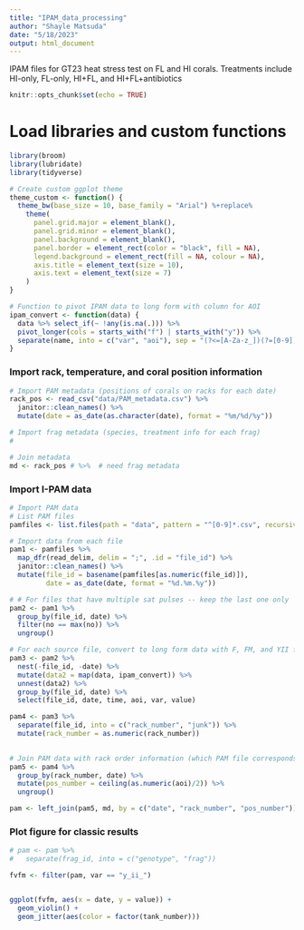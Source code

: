 ```yaml
---
title: "IPAM_data_processing"
author: "Shayle Matsuda"
date: "5/18/2023"
output: html_document
---
```


IPAM files for GT23 heat stress test on FL and HI corals. Treatments include HI-only, FL-only, HI+FL, and HI+FL+antibiotics
```r
knitr::opts_chunk$set(echo = TRUE)
```


# Load libraries and custom functions
```r
library(broom)
library(lubridate)
library(tidyverse)

# Create custom ggplot theme
theme_custom <- function() {
  theme_bw(base_size = 10, base_family = "Arial") %+replace%
    theme(
      panel.grid.major = element_blank(), 
      panel.grid.minor = element_blank(), 
      panel.background = element_blank(),
      panel.border = element_rect(color = "black", fill = NA),
      legend.background = element_rect(fill = NA, colour = NA),
      axis.title = element_text(size = 10),
      axis.text = element_text(size = 7)
    )
}

# Function to pivot IPAM data to long form with column for AOI
ipam_convert <- function(data) {
  data %>% select_if(~ !any(is.na(.))) %>%
  pivot_longer(cols = starts_with("f") | starts_with("y")) %>%
  separate(name, into = c("var", "aoi"), sep = "(?<=[A-Za-z_])(?=[0-9])")
}
```


### Import rack, temperature, and coral position information
```r
# Import PAM metadata (positions of corals on racks for each date)
rack_pos <- read_csv("data/PAM_metadata.csv") %>%
  janitor::clean_names() %>%
  mutate(date = as_date(as.character(date), format = "%m/%d/%y"))

# Import frag metadata (species, treatment info for each frag)
#

# Join metadata
md <- rack_pos # %>%  # need frag metadata
```

### Import I-PAM data
```r
# Import PAM data
# List PAM files
pamfiles <- list.files(path = "data", pattern = "^[0-9]*.csv", recursive = TRUE, full.names = TRUE)

# Import data from each file
pam1 <- pamfiles %>%
  map_dfr(read_delim, delim = ";", .id = "file_id") %>%
  janitor::clean_names() %>%
  mutate(file_id = basename(pamfiles[as.numeric(file_id)]),
         date = as_date(date, format = "%d.%m.%y"))

# # For files that have multiple sat pulses -- keep the last one only
pam2 <- pam1 %>%
  group_by(file_id, date) %>%
  filter(no == max(no)) %>%
  ungroup()

# For each source file, convert to long form data with F, FM, and YII for each AOI
pam3 <- pam2 %>%
  nest(-file_id, -date) %>%
  mutate(data2 = map(data, ipam_convert)) %>%
  unnest(data2) %>%
  group_by(file_id, date) %>%
  select(file_id, date, time, aoi, var, value)

pam4 <- pam3 %>%
  separate(file_id, into = c("rack_number", "junk")) %>%
  mutate(rack_number = as.numeric(rack_number))
  

# Join PAM data with rack order information (which PAM file corresponds to which rack of corals)
pam5 <- pam4 %>%
  group_by(rack_number, date) %>%
  mutate(pos_number = ceiling(as.numeric(aoi)/2)) %>%
  ungroup()

pam <- left_join(pam5, md, by = c("date", "rack_number", "pos_number"))
```

### Plot figure for classic results
```r
# pam <- pam %>%
#   separate(frag_id, into = c("genotype", "frag")) 

fvfm <- filter(pam, var == "y_ii_")


ggplot(fvfm, aes(x = date, y = value)) +
  geom_violin() +
  geom_jitter(aes(color = factor(tank_number)))




```
